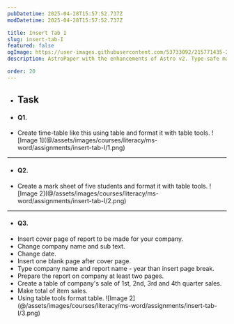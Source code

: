 ```yaml
---
pubDatetime: 2025-04-28T15:57:52.737Z
modDatetime: 2025-04-28T15:57:52.737Z

title: Insert Tab I
slug: insert-tab-I
featured: false
ogImage: https://user-images.githubusercontent.com/53733092/215771435-25408246-2309-4f8b-a781-1f3d93bdf0ec.png
description: AstroPaper with the enhancements of Astro v2. Type-safe markdown contents, bug fixes and better dev experience etc.

order: 20
---
```


- ## Task

- #### Q1.

<ul class="list-[circle]">
    <li>
        Create time-table like this using table and format it with table tools.
        ![Image 1](@/assets/images/courses/literacy/ms-word/assignments/insert-tab-I/1.png)
    </li>
</ul>

---

- #### Q2.

<ul class="list-[circle]">
    <li>
       Create a mark sheet of five students and format it with table tools.
        ![Image 2](@/assets/images/courses/literacy/ms-word/assignments/insert-tab-I/2.png)
    </li>
</ul>

---

- #### Q3.

<ul class="list-[circle]">
    <li>Insert cover page of report to be made for your company.</li>
    <li>Change company name and sub text.</li>
    <li>Change date.</li>
    <li>Insert one blank page after cover page.</li>
    <li>Type company name and report name - year than insert page break.</li>
    <li>Prepare the report on company at least two pages.</li>
    <li>Create a table of company's sale of 1st, 2nd, 3rd and 4th quarter sales.</li>
    <li>Make total of item sales.</li>
    <li>
        Using table tools format table.
        ![Image 2](@/assets/images/courses/literacy/ms-word/assignments/insert-tab-I/3.png)
    </li>
</ul>